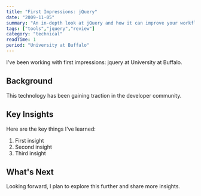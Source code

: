 ```yaml
---
title: "First Impressions: jQuery"
date: "2009-11-05"
summary: "An in-depth look at jQuery and how it can improve your workflow."
tags: ["tools","jquery","review"]
category: "technical"
readTime: 1
period: "University at Buffalo"
---
```


I've been working with first impressions: jquery at University at Buffalo.

## Background

This technology has been gaining traction in the developer community.

## Key Insights

Here are the key things I've learned:

1. First insight
2. Second insight
3. Third insight

## What's Next

Looking forward, I plan to explore this further and share more insights.

